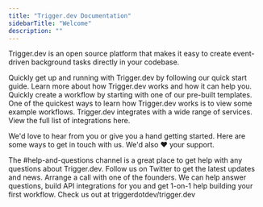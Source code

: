 ```yaml
---
title: "Trigger.dev Documentation"
sidebarTitle: "Welcome"
description: ""
---
```


Trigger.dev is an open source platform that makes it easy to create event-driven background tasks directly in your codebase.

<CardGroup>
  <Card title="Quick Start" icon="circle-play" href="/getting-started">
    Quickly get up and running with Trigger.dev by following our quick start
    guide.
  </Card>
  <Card title="What is Trigger.dev" icon="info" href="/what-is-triggerdotdev">
    Learn more about how Trigger.dev works and how it can help you.
  </Card>
  <Card
    title="Templates"
    icon="sparkles"
    href="https://app.trigger.dev/templates"
  >
    Quickly create a workflow by starting with one of our pre-built templates.
  </Card>
  <Card
    title="Examples"
    icon="arrow-right-arrow-left"
    href="/examples/examples"
  >
    One of the quickest ways to learn how Trigger.dev works is to view some
    example workflows.
  </Card>
</CardGroup>

<Card title="Integrations" icon="grid-2" href="/integrations">
  Trigger.dev integrates with a wide range of services. View the full list of
  integrations here.
</Card>

We'd love to hear from you or give you a hand getting started. Here are some ways to get in touch with us. We'd also ❤️ your support.

<CardGroup>
  <Card
    title="Join our Discord server"
    icon="discord"
    href="https://discord.gg/kA47vcd8P6"
    color="#5865F2"
  >
    The #help-and-questions channel is a great place to get help with any
    questions about Trigger.dev.
  </Card>
  <Card
    title="Follow us on Twitter"
    icon="twitter"
    href="https://twitter.com/triggerdotdev"
    color="#1DA1F2"
  >
    Follow us on Twitter to get the latest updates and news.
  </Card>
  <Card
    title="Schedule a call"
    icon="phone"
    href="https://cal.com/team/triggerdotdev/support"
  >
    Arrange a call with one of the founders. We can help answer questions, build
    API integrations for you and get 1-on-1 help building your first workflow.
  </Card>
  <Card
    title="Give us a star on GitHub"
    icon="star"
    href="https://github.com/triggerdotdev/trigger.dev"
    color="#fbbf24"
  >
    Check us out at triggerdotdev/trigger.dev
  </Card>
</CardGroup>
